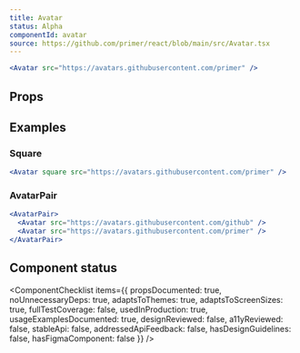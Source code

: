 ```yaml
---
title: Avatar
status: Alpha
componentId: avatar
source: https://github.com/primer/react/blob/main/src/Avatar.tsx
---
```



```jsx live
<Avatar src="https://avatars.githubusercontent.com/primer" />
```

## Props

<Props of={Avatar} />

## Examples

### Square

```jsx live
<Avatar square src="https://avatars.githubusercontent.com/primer" />
```

### AvatarPair

```jsx live
<AvatarPair>
  <Avatar src="https://avatars.githubusercontent.com/github" />
  <Avatar src="https://avatars.githubusercontent.com/primer" />
</AvatarPair>
```

## Component status

<ComponentChecklist
  items={{
    propsDocumented: true,
    noUnnecessaryDeps: true,
    adaptsToThemes: true,
    adaptsToScreenSizes: true,
    fullTestCoverage: false,
    usedInProduction: true,
    usageExamplesDocumented: true,
    designReviewed: false,
    a11yReviewed: false,
    stableApi: false,
    addressedApiFeedback: false,
    hasDesignGuidelines: false,
    hasFigmaComponent: false
  }}
/>
